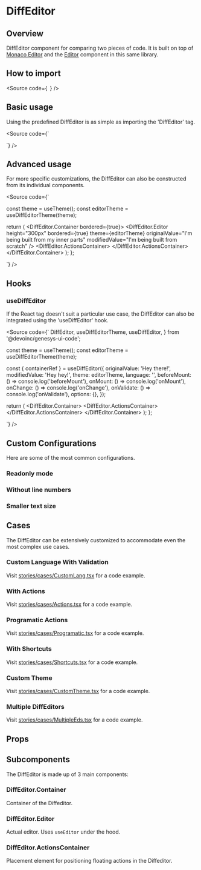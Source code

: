 


<Meta title="Components/Code/DiffEditor/Docs" />

# DiffEditor

## Overview

DiffEditor component for comparing two pieces of code. It is built on top of [Monaco Editor](https://microsoft.github.io/monaco-editor/) and
the [Editor](/docs/components-code-editor-docs--docs) component in this same library.

<Canvas of={Stories.Base} />

## How to import

<Source
  code={`
`}
/>

## Basic usage

Using the predefined DiffEditor is as simple as importing the 'DiffEditor' tag.

<Source
  code={`

  <DiffEditor originalValue="I'm smart!" modifiedValue="I'm not smart!" />
`}
/>

## Advanced usage

For more specific customizations, the DiffEditor can also be constructed from its individual components.

<Source
  code={`


  const theme = useTheme();
  const editorTheme = useDiffEditorTheme(theme);

  return (
    <DiffEditor.Container bordered={true}>
      <DiffEditor.Editor
        height="300px"
        bordered={true}
        theme={editorTheme}
        originalValue="I'm being built from my inner parts"
        modifiedValue="I'm being built from scratch"
      />
      <DiffEditor.ActionsContainer>
        <IconButton icon="gi-heart_full" />
      </DiffEditor.ActionsContainer>
    </DiffEditor.Container>
  );
};

`}
/>

## Hooks

### useDiffEditor

If the React tag doesn't suit a particular use case, the DiffEditor can also be integrated using the 'useDiffEditor' hook.

<Source code={`
  DiffEditor,
  useDiffEditorTheme,
  useDiffEditor,
} from '@devoinc/genesys-ui-code';

  const theme = useTheme();
  const editorTheme = useDiffEditorTheme(theme);

  const { containerRef } = useDiffEditor({
    originalValue: 'Hey there!',
    modifiedValue: 'Hey hey!',
    theme: editorTheme,
    language: '',
    beforeMount: () => console.log('beforeMount'),
    onMount: () => console.log('onMount'),
    onChange: () => console.log('onChange'),
    onValidate: () => console.log('onValidate'),
    options: {},
  });

  return (
    <DiffEditor.Container>
      <Box ref={containerRef} height="100%" />
      <DiffEditor.ActionsContainer>
        <IconButton icon="gi-heart_full" />
      </DiffEditor.ActionsContainer>
    </DiffEditor.Container>
  );
};

`} />

## Custom Configurations

Here are some of the most common configurations.

### Readonly mode

<Canvas of={Stories.ReadonlyMode} />

### Without line numbers

<Canvas of={Stories.WithoutLineNumbers} />

### Smaller text size

<Canvas of={Stories.SmallerTextSize} />

## Cases

The DiffEditor can be extensively customized to accommodate even the most complex use cases.

### Custom Language With Validation

Visit [stories/cases/CustomLang.tsx](https://github.com/DevoInc/genesys-ui/blob/master/packages/code/src/components/DiffEditor/stories/cases/CustomLang.tsx) for a code example.

<Canvas of={CaseStories.CustomLanguageWithValidation} sourceState="none" />

### With Actions

Visit [stories/cases/Actions.tsx](https://github.com/DevoInc/genesys-ui/blob/master/packages/code/src/components/DiffEditor/stories/cases/Actions.tsx) for a code example.

<Canvas of={CaseStories.WithActions} sourceState="none" />

### Programatic Actions

Visit [stories/cases/Programatic.tsx](https://github.com/DevoInc/genesys-ui/blob/master/packages/code/src/components/DiffEditor/stories/cases/Programatic.tsx) for a code example.

<Canvas of={CaseStories.ProgramaticActions} sourceState="none" />

### With Shortcuts

Visit [stories/cases/Shortcuts.tsx](https://github.com/DevoInc/genesys-ui/blob/master/packages/code/src/components/DiffEditor/stories/cases/Shortcuts.tsx) for a code example.

<Canvas of={CaseStories.WithShortcuts} sourceState="none" />

### Custom Theme

Visit [stories/cases/CustomTheme.tsx](https://github.com/DevoInc/genesys-ui/blob/master/packages/code/src/components/DiffEditor/stories/cases/CustomTheme.tsx) for a code example.

<Canvas of={CaseStories.CustomTheme} sourceState="none" />

### Multiple DiffEditors

Visit [stories/cases/MultipleEds.tsx](https://github.com/DevoInc/genesys-ui/blob/master/packages/code/src/components/DiffEditor/stories/cases/MultipleEds.tsx) for a code example.

<Canvas of={CaseStories.MultipleDiffEditors} sourceState="none" />

## Props

<ArgTypes of={Stories} />

## Subcomponents

The DiffEditor is made up of 3 main components:

### DiffEditor.Container

Container of the Diffeditor.

<ArgTypes of={DiffEditor.Container} />

### DiffEditor.Editor

Actual editor. Uses `useEditor` under the hood.

<ArgTypes of={DiffEditor.Editor} />

### DiffEditor.ActionsContainer

Placement element for positioning floating actions in the Diffeditor.

<ArgTypes of={DiffEditor.ActionsContainer} />

